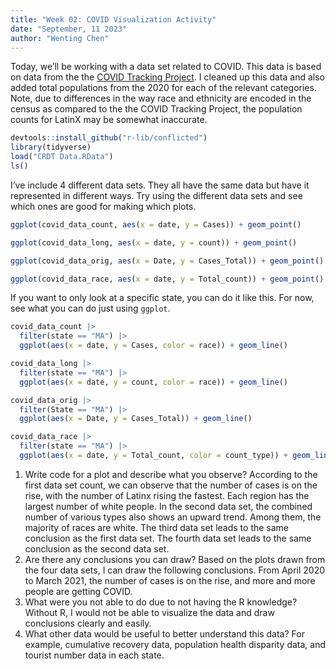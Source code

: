 ```yaml
---
title: "Week 02: COVID Visualization Activity"
date: "September, 11 2023"
author: "Wenting Chen"
---
```


Today, we'll be working with a data set related to COVID.
This data is based on data from the the [COVID Tracking Project](https://covidtracking.com/).
I cleaned up this data and also added total populations from the 2020 for each of the relevant categories.
Note, due to differences in the way race and ethnicity are encoded in the census as compared to the the COVID Tracking Project, the population counts for LatinX may be somewhat inaccurate.

```r
devtools::install_github("r-lib/conflicted")
library(tidyverse)
load("CRDT Data.RData")
ls()

```

I've include 4 different data sets.
They all have the same data but have it represented in different ways.
Try using the different data sets and see which ones are good for making which plots.


```r
ggplot(covid_data_count, aes(x = date, y = Cases)) + geom_point()

ggplot(covid_data_long, aes(x = date, y = count)) + geom_point()

ggplot(covid_data_orig, aes(x = Date, y = Cases_Total)) + geom_point()

ggplot(covid_data_race, aes(x = date, y = Total_count)) + geom_point()

```


If you want to only look at a specific state, you can do it like this.
For now, see what you can do just using `ggplot`.

```r
covid_data_count |> 
  filter(state == "MA") |> 
  ggplot(aes(x = date, y = Cases, color = race)) + geom_line()

covid_data_long |> 
  filter(state == "MA") |> 
  ggplot(aes(x = date, y = count, color = race)) + geom_line()

covid_data_orig |> 
  filter(State == "MA") |> 
  ggplot(aes(x = Date, y = Cases_Total)) + geom_line()

covid_data_race |> 
  filter(state == "MA") |> 
  ggplot(aes(x = date, y = Total_count, color = count_type)) + geom_line()
```

1. Write code for a plot and describe what you observe?
According to the first data set count, we can observe that the number of cases is on the rise, with the number of Latinx rising the fastest. Each region has the largest number of white people. In the second data set, the combined number of various types also shows an upward trend. Among them, the majority of races are white. The third data set leads to the same conclusion as the first data set. The fourth data set leads to the same conclusion as the second data set.
2. Are there any conclusions you can draw?
Based on the plots drawn from the four data sets, I can draw the following conclusions. From April 2020 to March 2021, the number of cases is on the rise, and more and more people are getting COVID.
3. What were you not able to do due to not having the R knowledge?
Without R, I would not be able to visualize the data and draw conclusions clearly and easily.
4. What other data would be useful to better understand this data?
For example, cumulative recovery data, population health disparity data, and tourist number data in each state.
